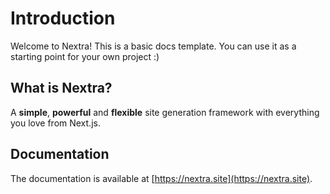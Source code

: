 # Introduction
 
Welcome to Nextra! This is a basic docs template. You can use it as a starting point for your own project :)


## What is Nextra?

A **simple**, **powerful** and **flexible** site generation framework with everything you love from Next.js.

## Documentation

The documentation is available at [https://nextra.site](https://nextra.site).
